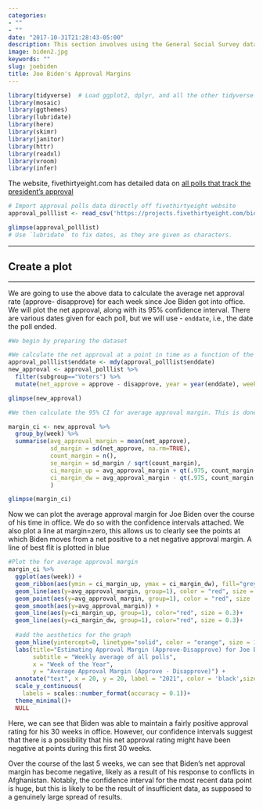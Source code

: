 ```yaml
---
categories:
- ""
- ""
date: "2017-10-31T21:28:43-05:00"
description: This section involves using the General Social Survey data to analyse information about social media and technology use. Analysis using confidence intervals allows us to asnwer questions like - "Do university graduates use twitter more or less than non-graduates?"
image: biden2.jpg
keywords: ""
slug: joebiden
title: Joe Biden's Approval Margins
---
```


```r
library(tidyverse)  # Load ggplot2, dplyr, and all the other tidyverse packages
library(mosaic)
library(ggthemes)
library(lubridate)
library(here)
library(skimr)
library(janitor)
library(httr)
library(readxl)
library(vroom)
library(infer)
```




The website, fivethirtyeight.com has detailed data on [all polls that track the president's approval ](https://projects.fivethirtyeight.com/biden-approval-ratings)

```r
# Import approval polls data directly off fivethirtyeight website
approval_polllist <- read_csv('https://projects.fivethirtyeight.com/biden-approval-data/approval_polllist.csv') 

glimpse(approval_polllist)
# Use `lubridate` to fix dates, as they are given as characters.
```


***
## Create a plot
***

We are going to use the above data to calculate the average net approval rate (approve- disapprove) for each week since Joe Biden got into office. We will plot the net approval, along with its 95% confidence interval. There are various dates given for each poll, but we will use - `enddate`, i.e., the date the poll ended.


```r
#We begin by preparing the dataset

#We calculate the net approval at a point in time as a function of the approval and the disapproval
approval_polllist$enddate <- mdy(approval_polllist$enddate)
new_approval <- approval_polllist %>% 
  filter(subgroup=="Voters") %>% 
  mutate(net_approve = approve - disapprove, year = year(enddate), week = week(enddate))

glimpse(new_approval)

```


```r

#We then calculate the 95% CI for average approval margin. This is done using the standard error which is also calculated below. 

margin_ci <- new_approval %>% 
  group_by(week) %>% 
  summarise(avg_approval_margin = mean(net_approve),
            sd_margin = sd(net_approve, na.rm=TRUE),
            count_margin = n(),
            se_margin = sd_margin / sqrt(count_margin),
            ci_margin_up = avg_approval_margin + qt(.975, count_margin-1)*se_margin ,
            ci_margin_dw = avg_approval_margin - qt(.975, count_margin-1)*se_margin
            )

glimpse(margin_ci)
```

Now we can plot the average approval margin for Joe Biden over the course of his time in office. We do so with the confidence intervals attached. We also plot a line at margin=zero, this allows us to clearly see the points at which Biden moves from a net positive to a net negative approval margin. A line of best flit is plotted in blue 

```r
#Plot the for average approval margin
margin_ci %>% 
  ggplot(aes(week)) +
  geom_ribbon(aes(ymin = ci_margin_up, ymax = ci_margin_dw), fill="grey", alpha = 0.5)+
  geom_line(aes(y=avg_approval_margin, group=1), color = "red", size = 0.3) +
  geom_point(aes(y=avg_approval_margin, group=1), color = "red", size  = 0.3) +
  geom_smooth(aes(y=avg_approval_margin)) +
  geom_line(aes(y=ci_margin_up, group=1), color="red", size = 0.3)+
  geom_line(aes(y=ci_margin_dw, group=1), color="red", size = 0.3)+
  
  #add the aesthetics for the graph
  geom_hline(yintercept=0, linetype="solid", color = "orange", size = 1)+
  labs(title="Estimating Approval Margin (Approve-Disapprove) for Joe Biden",
       subtitle = "Weekly average of all polls",
       x = "Week of the Year", 
       y = "Average Approval Margin (Approve - Disapprove)") +
  annotate("text", x = 20, y = 20, label = "2021", color = 'black',size = 3)+
  scale_y_continuous(
    labels = scales::number_format(accuracy = 0.1))+
  theme_minimal()+
  NULL

```

Here, we can see that Biden was able to maintain a fairly positive approval rating for his 30 weeks in office. However, our confidence intervals suggest that there is a possibility that his net approval rating might have been negative at points during this first 30 weeks. 

Over the course of the last 5 weeks, we can see that Biden's net approval margin has become negative, likely as a result of his response to conflicts in Afghanistan. Notably, the confidence interval for the most recent data point is huge, but this is likely to be the result of insufficient data, as supposed to a genuinely large spread of results. 



